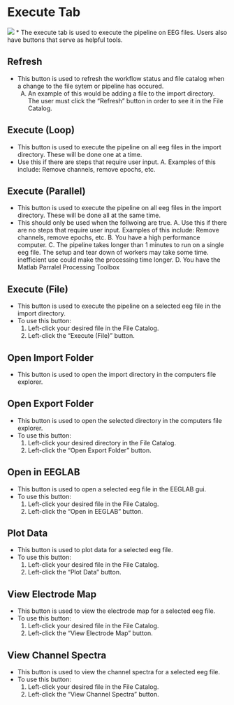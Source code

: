 
# Execute Tab {#sec-ExecuteTab}
![](../assets/images/ExecuteTab.png)
*  The execute tab is used to execute the pipeline on EEG files. Users also have buttons that serve as helpful tools.

## Refresh
* This button is used to refresh the workflow status and file catalog when a change to the file sytem or pipeline has occured.
    A.  An example of this would be adding a file to the import directory. The user must click the "Refresh" button in order to see it in the File Catalog.

## Execute (Loop)
* This button is used to execute the pipeline on all eeg files in the import directory. These will be done one at a time. 
* Use this if there are steps that require user input.
    A. Examples of this include: Remove channels, remove epochs, etc.

## Execute (Parallel)
* This button is used to execute the pipeline on all eeg files in the import directory. These will be done all at the same time. 
* This should only be used when the follwoing are true.
    A. Use this if there are no steps that require user input. Examples of this include: Remove channels, remove epochs, etc. 
    B. You have a high performance computer.
    C. The pipeline takes longer than 1 minutes to run on a single eeg file. The setup and tear down of workers may take some time. inefficient use could make the processing time longer.
    D. You have the Matlab Parralel Processing Toolbox  

## Execute (File)
* This button is used to execute the pipeline on a selected eeg file in the import directory.
* To use this button:
    1. Left-click your desired file in the File Catalog.
    2. Left-click the "Execute (File)" button.

## Open Import Folder 
* This button is used to open the import directory in the computers file explorer.

## Open Export Folder
* This button is used to open the selected directory in the computers file explorer.
* To use this button:
    1. Left-click your desired directory in the File Catalog.
    2. Left-click the "Open Export Folder" button.

## Open in EEGLAB
* This button is used to open a selected eeg file in the EEGLAB gui.
* To use this button:
    1. Left-click your desired file in the File Catalog.
    2. Left-click the "Open in EEGLAB" button.

## Plot Data
* This button is used to plot data for a selected eeg file.
* To use this button:
    1. Left-click your desired file in the File Catalog.
    2. Left-click the "Plot Data" button.

## View Electrode Map
* This button is used to view the electrode map for a selected eeg file.
* To use this button:
    1. Left-click your desired file in the File Catalog.
    2. Left-click the "View Electrode Map" button.

## View Channel Spectra 
* This button is used to view the channel spectra for a selected eeg file.
* To use this button:
    1. Left-click your desired file in the File Catalog.
    2. Left-click the "View Channel Spectra" button.